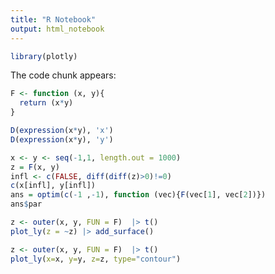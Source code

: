 ```yaml
---
title: "R Notebook"
output: html_notebook
---
```


```r
library(plotly)
```


The code chunk appears:
```r
F <- function (x, y){
  return (x*y)
}

D(expression(x*y), 'x')
D(expression(x*y), 'y')

x <- y <- seq(-1,1, length.out = 1000)
z = F(x, y)
infl <- c(FALSE, diff(diff(z)>0)!=0)
c(x[infl], y[infl])
ans = optim(c(-1 ,-1), function (vec){F(vec[1], vec[2])})
ans$par

```
```r
z <- outer(x, y, FUN = F)  |> t()
plot_ly(z = ~z) |> add_surface()
```
```r
z <- outer(x, y, FUN = F)  |> t()
plot_ly(x=x, y=y, z=z, type="contour")
```
